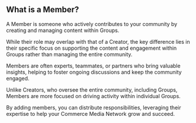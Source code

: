 ## What is a Member?

A Member is someone who actively contributes to your community by creating and managing content within Groups.

While their role may overlap with that of a Creator, the key difference lies in their specific focus on supporting the content and engagement within Groups rather than managing the entire community.

Members are often experts, teammates, or partners who bring valuable insights, helping to foster ongoing discussions and keep the community engaged.

Unlike Creators, who oversee the entire community, including Groups, Members are more focused on driving activity within individual Groups.

By adding members, you can distribute responsibilities, leveraging their expertise to help your Commerce Media Network grow and succeed.
